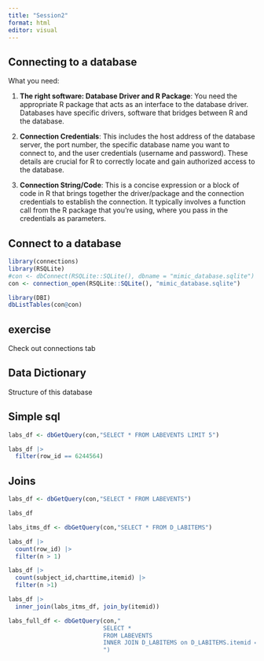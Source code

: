 ```yaml
---
title: "Session2"
format: html
editor: visual
---
```


## Connecting to a database

What you need:

1.  **The right software: Database Driver and R Package**: You need the appropriate R package that acts as an interface to the database driver. Databases have specific drivers, software that bridges between R and the database.

2.  **Connection Credentials**: This includes the host address of the database server, the port number, the specific database name you want to connect to, and the user credentials (username and password). These details are crucial for R to correctly locate and gain authorized access to the database.

3.  **Connection String/Code**: This is a concise expression or a block of code in R that brings together the driver/package and the connection credentials to establish the connection. It typically involves a function call from the R package that you're using, where you pass in the credentials as parameters.

## Connect to a database

```r
library(connections)
library(RSQLite)
#con <- dbConnect(RSQLite::SQLite(), dbname = "mimic_database.sqlite")
con <- connection_open(RSQLite::SQLite(), "mimic_database.sqlite")
```

```r
library(DBI)
dbListTables(con@con)
```

## exercise
Check out connections tab

## Data Dictionary

Structure of this database

## Simple sql

```r
labs_df <- dbGetQuery(con,"SELECT * FROM LABEVENTS LIMIT 5")

labs_df |>
  filter(row_id == 6244564)
```

## Joins

```r
labs_df <- dbGetQuery(con,"SELECT * FROM LABEVENTS")

labs_df
```

```r
labs_itms_df <- dbGetQuery(con,"SELECT * FROM D_LABITEMS")
```

```r
labs_df |>
  count(row_id) |>
  filter(n > 1)

labs_df |>
  count(subject_id,charttime,itemid) |>
  filter(n >1)

```

```r
labs_df |>
  inner_join(labs_itms_df, join_by(itemid))
```

```r
labs_full_df <- dbGetQuery(con,"
                           SELECT * 
                           FROM LABEVENTS
                           INNER JOIN D_LABITEMS on D_LABITEMS.itemid = LABEVENTS.itemid")
                           ")
```

```r

```

